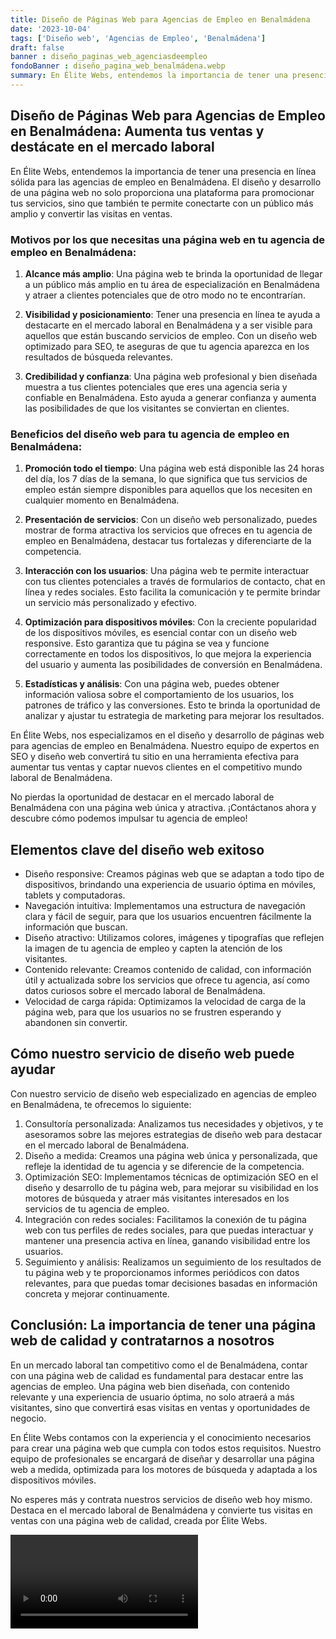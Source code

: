 ```yaml
---
title: Diseño de Páginas Web para Agencias de Empleo en Benalmádena
date: '2023-10-04'
tags: ['Diseño web', 'Agencias de Empleo', 'Benalmádena']
draft: false
banner : diseño_paginas_web_agenciasdeempleo
fondoBanner : diseño_pagina_web_benalmádena.webp
summary: En Élite Webs, entendemos la importancia de tener una presencia en línea sólida para las agencias de empleo en Benalmádena. El diseño y desarrollo de una página web no solo proporciona una plataforma para promocionar tus servicios, sino que también te permite conectarte con un público más amplio y convertir las visitas en ventas. 
---
```


## Diseño de Páginas Web para Agencias de Empleo en Benalmádena: Aumenta tus ventas y destácate en el mercado laboral

En Élite Webs, entendemos la importancia de tener una presencia en línea sólida para las agencias de empleo en Benalmádena. El diseño y desarrollo de una página web no solo proporciona una plataforma para promocionar tus servicios, sino que también te permite conectarte con un público más amplio y convertir las visitas en ventas. 

### Motivos por los que necesitas una página web en tu agencia de empleo en Benalmádena:

1. **Alcance más amplio**: Una página web te brinda la oportunidad de llegar a un público más amplio en tu área de especialización en Benalmádena y atraer a clientes potenciales que de otro modo no te encontrarían.

2. **Visibilidad y posicionamiento**: Tener una presencia en línea te ayuda a destacarte en el mercado laboral en Benalmádena y a ser visible para aquellos que están buscando servicios de empleo. Con un diseño web optimizado para SEO, te aseguras de que tu agencia aparezca en los resultados de búsqueda relevantes.

3. **Credibilidad y confianza**: Una página web profesional y bien diseñada muestra a tus clientes potenciales que eres una agencia seria y confiable en Benalmádena. Esto ayuda a generar confianza y aumenta las posibilidades de que los visitantes se conviertan en clientes.

### Beneficios del diseño web para tu agencia de empleo en Benalmádena:

1. **Promoción todo el tiempo**: Una página web está disponible las 24 horas del día, los 7 días de la semana, lo que significa que tus servicios de empleo están siempre disponibles para aquellos que los necesiten en cualquier momento en Benalmádena.

2. **Presentación de servicios**: Con un diseño web personalizado, puedes mostrar de forma atractiva los servicios que ofreces en tu agencia de empleo en Benalmádena, destacar tus fortalezas y diferenciarte de la competencia.

3. **Interacción con los usuarios**: Una página web te permite interactuar con tus clientes potenciales a través de formularios de contacto, chat en línea y redes sociales. Esto facilita la comunicación y te permite brindar un servicio más personalizado y efectivo.

4. **Optimización para dispositivos móviles**: Con la creciente popularidad de los dispositivos móviles, es esencial contar con un diseño web responsive. Esto garantiza que tu página se vea y funcione correctamente en todos los dispositivos, lo que mejora la experiencia del usuario y aumenta las posibilidades de conversión en Benalmádena.

5. **Estadísticas y análisis**: Con una página web, puedes obtener información valiosa sobre el comportamiento de los usuarios, los patrones de tráfico y las conversiones. Esto te brinda la oportunidad de analizar y ajustar tu estrategia de marketing para mejorar los resultados.

En Élite Webs, nos especializamos en el diseño y desarrollo de páginas web para agencias de empleo en Benalmádena. Nuestro equipo de expertos en SEO y diseño web convertirá tu sitio en una herramienta efectiva para aumentar tus ventas y captar nuevos clientes en el competitivo mundo laboral de Benalmádena.

No pierdas la oportunidad de destacar en el mercado laboral de Benalmádena con una página web única y atractiva. ¡Contáctanos ahora y descubre cómo podemos impulsar tu agencia de empleo!

<GifSeo />

<Cta />

## Elementos clave del diseño web exitoso

- Diseño responsive: Creamos páginas web que se adaptan a todo tipo de dispositivos, brindando una experiencia de usuario óptima en móviles, tablets y computadoras.
- Navegación intuitiva: Implementamos una estructura de navegación clara y fácil de seguir, para que los usuarios encuentren fácilmente la información que buscan.
- Diseño atractivo: Utilizamos colores, imágenes y tipografías que reflejen la imagen de tu agencia de empleo y capten la atención de los visitantes.
- Contenido relevante: Creamos contenido de calidad, con información útil y actualizada sobre los servicios que ofrece tu agencia, así como datos curiosos sobre el mercado laboral de Benalmádena.
- Velocidad de carga rápida: Optimizamos la velocidad de carga de la página web, para que los usuarios no se frustren esperando y abandonen sin convertir.

## Cómo nuestro servicio de diseño web puede ayudar

Con nuestro servicio de diseño web especializado en agencias de empleo en Benalmádena, te ofrecemos lo siguiente:

1. Consultoría personalizada: Analizamos tus necesidades y objetivos, y te asesoramos sobre las mejores estrategias de diseño web para destacar en el mercado laboral de Benalmádena.
2. Diseño a medida: Creamos una página web única y personalizada, que refleje la identidad de tu agencia y se diferencie de la competencia.
3. Optimización SEO: Implementamos técnicas de optimización SEO en el diseño y desarrollo de tu página web, para mejorar su visibilidad en los motores de búsqueda y atraer más visitantes interesados en los servicios de tu agencia de empleo.
4. Integración con redes sociales: Facilitamos la conexión de tu página web con tus perfiles de redes sociales, para que puedas interactuar y mantener una presencia activa en línea, ganando visibilidad entre los usuarios.
5. Seguimiento y análisis: Realizamos un seguimiento de los resultados de tu página web y te proporcionamos informes periódicos con datos relevantes, para que puedas tomar decisiones basadas en información concreta y mejorar continuamente.

## Conclusión: La importancia de tener una página web de calidad y contratarnos a nosotros

En un mercado laboral tan competitivo como el de Benalmádena, contar con una página web de calidad es fundamental para destacar entre las agencias de empleo. Una página web bien diseñada, con contenido relevante y una experiencia de usuario óptima, no solo atraerá a más visitantes, sino que convertirá esas visitas en ventas y oportunidades de negocio.

En Élite Webs contamos con la experiencia y el conocimiento necesarios para crear una página web que cumpla con todos estos requisitos. Nuestro equipo de profesionales se encargará de diseñar y desarrollar una página web a medida, optimizada para los motores de búsqueda y adaptada a los dispositivos móviles.

No esperes más y contrata nuestros servicios de diseño web hoy mismo. Destaca en el mercado laboral de Benalmádena y convierte tus visitas en ventas con una página web de calidad, creada por Élite Webs.

<Video />

<CtaBot job='Agencias de Empleo' city='Benalmádena'/>

<Gmaps query='Benalmádena+españa+maps' />